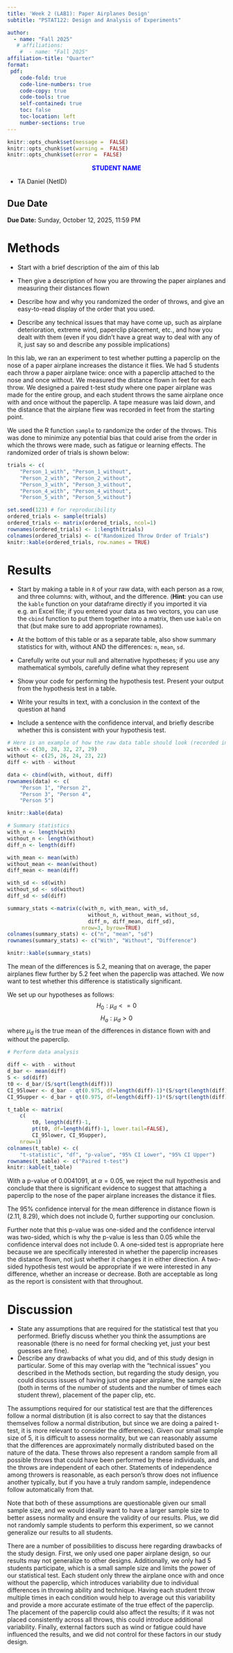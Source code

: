 ```yaml
---
title: 'Week 2 (LAB1): Paper Airplanes Design'
subtitle: "PSTAT122: Design and Analysis of Experiments" 

author:
  - name: "Fall 2025"
   # affiliations:
    #  - name: "Fall 2025"
affiliation-title: "Quarter"
format: 
 pdf:
    code-fold: true
    code-line-numbers: true
    code-copy: true
    code-tools: true
    self-contained: true
    toc: false
    toc-location: left
    number-sections: true
---
```

```r
knitr::opts_chunk$set(message =  FALSE)
knitr::opts_chunk$set(warning =  FALSE)
knitr::opts_chunk$set(error =  FALSE)

```


:::callout
<div style="text-align: center">
<span style="color: blue;"> **STUDENT NAME **</span>  
</div>
- TA Daniel (NetID)
:::



:::{.callout-caution}
# Due Date
**Due Date:** Sunday, October 12, 2025, 11:59 PM
:::
 

# Methods


 - Start with a brief description of the aim of this lab
 
 - Then give a description of how you are throwing the paper airplanes and measuring their distances flown
 
 - Describe how and why you randomized the order of throws, and give an easy-to-read display of the order that you used.
 
 - Describe any technical issues that may have come up, such as airplane deterioration, extreme wind, paperclip placement, etc., and how you dealt with them (even if you didn't have a great way to deal with any of it, just say so and describe any possible implications)
 
In this lab, we ran an experiment to test whether putting a paperclip on the nose of a paper airplane increases the distance it flies. We had 5 students each throw a paper airplane twice: once with a paperclip attached to the nose and once without. We measured the distance flown in feet for each throw. We designed a paired t-test study where one paper airplane was made for the entire group, and each student throws the same airplane once with and once without the paperclip. A tape measure was laid down, and the distance that the airplane flew was recorded in feet from the starting point.

We used the R function `sample` to randomize the order of the throws. This was done to minimize any potential bias that could arise from the order in which the throws were made, such as fatigue or learning effects. The randomized order of trials is shown below:
 
```r
trials <- c(
    "Person_1_with", "Person_1_without", 
    "Person_2_with", "Person_2_without", 
    "Person_3_with", "Person_3_without", 
    "Person_4_with", "Person_4_without", 
    "Person_5_with", "Person_5_without")

set.seed(123) # for reproducibility
ordered_trials <- sample(trials)
ordered_trials <- matrix(ordered_trials, ncol=1)
rownames(ordered_trials) <- 1:length(trials)
colnames(ordered_trials) <- c("Randomized Throw Order of Trials")
knitr::kable(ordered_trials, row.names = TRUE)
```


# Results

 - Start by making a table in `R` of your raw data, with each person as a row, and three columns: with, without, and the difference. 
 (**Hint**: you can use the `kable` function on your dataframe directly if you imported it via e.g. an Excel file; if you entered your data as two vectors, you can use the `cbind` function to put them together into a matrix, then use `kable` on that (but make sure to add appropriate rownames).

- At the bottom of this table or as a separate table, also show summary statistics for with, without AND the differences: `n`, `mean`, `sd`. 
 - Carefully write out your null and alternative hypotheses; if you use any mathematical symbols, carefully define what they represent

- Show your code for performing the hypothesis test. Present your output from the hypothesis test in a table. 
 - Write your results in text, with a conclusion in the context of the question at hand
 - Include a sentence with the confidence interval, and briefly describe whether this is consistent with your hypothesis test. 

```r
# Here is an example of how the raw data table should look (recorded in feet)
with <- c(30, 28, 32, 27, 29)
without <- c(25, 26, 24, 23, 22)
diff <- with - without

data <- cbind(with, without, diff)
rownames(data) <- c(
    "Person 1", "Person 2", 
    "Person 3", "Person 4", 
    "Person 5")

knitr::kable(data)
```
```r
# Summary statistics
with_n <- length(with)
without_n <- length(without)
diff_n <- length(diff)

with_mean <- mean(with)
without_mean <- mean(without)
diff_mean <- mean(diff)

with_sd <- sd(with)
without_sd <- sd(without)
diff_sd <- sd(diff)

summary_stats <-matrix(c(with_n, with_mean, with_sd,
                          without_n, without_mean, without_sd,
                          diff_n, diff_mean, diff_sd), 
                        nrow=3, byrow=TRUE)
colnames(summary_stats) <- c("n", "mean", "sd")
rownames(summary_stats) <- c("With", "Without", "Difference")

knitr::kable(summary_stats)
```
The mean of the differences is 5.2, meaning that on average, the paper airplanes flew further by 5.2 feet when the paperclip was attached. We now want to test whether this difference is statistically significant.

We set up our hypotheses as follows:
$$H_0: \mu_d <= 0 $$
$$H_a: \mu_d > 0 $$
where $\mu_d$ is the true mean of the differences in distance flown with and without the paperclip.

```r
# Perform data analysis

diff <- with - without
d_bar <- mean(diff)
S <- sd(diff)
t0 <- d_bar/(S/sqrt(length(diff)))
CI_95lower <- d_bar - qt(0.975, df=length(diff)-1)*(S/sqrt(length(diff)))
CI_95upper <- d_bar + qt(0.975, df=length(diff)-1)*(S/sqrt(length(diff)))

t_table <- matrix(
    c(
        t0, length(diff)-1, 
        pt(t0, df=length(diff)-1, lower.tail=FALSE), 
        CI_95lower, CI_95upper), 
    nrow=1)
colnames(t_table) <- c(
    "t-statistic", "df", "p-value", "95% CI Lower", "95% CI Upper")
rownames(t_table) <- c("Paired t-test")
knitr::kable(t_table)
```

With a p-value of 0.0041091, at $\alpha = 0.05$, we reject the null hypothesis and conclude that there is significant evidence to suggest that attaching a paperclip to the nose of the paper airplane increases the distance it flies. 

The 95% confidence interval for the mean difference in distance flown is (2.11, 8.29), which does not include 0, further supporting our conclusion. 

Further note that this p-value was one-sided and the confidence interval was two-sided, which is why the p-value is less than 0.05 while the confidence interval does not include 0. A one-sided test is appropriate here because we are specifically interested in whether the paperclip increases the distance flown, not just whether it changes it in either direction. A two-sided hypothesis test would be appropriate if we were interested in any difference, whether an increase or decrease. Both are acceptable as long as the report is consistent with that throughout.




# Discussion 

- State any assumptions that are required for the statistical test that you performed. Briefly discuss whether you think the assumptions are reasonable (there is no need for formal checking yet, just your best guesses are fine).
 - Describe any drawbacks of what you did, and of this study design in particular. Some of this may overlap with the "technical issues" you described in the Methods section, but regarding the study design, you could discuss issues of having just one paper airplane, the sample size (both in terms of the number of students and the number of times each student threw), placement of the paper clip, etc. 
 
The assumptions required for our statistical test are that the differences follow a normal distribution (it is also correct to say that the distances themselves follow a normal distribution, but since we are doing a paired t-test, it is more relevant to consider the differences). Given our small sample size of 5, it is difficult to assess normality, but we can reasonably assume that the differences are approximately normally distributed based on the nature of the data. These throws also represent a random sample from all possible throws that could have been performed by these individuals, and the throws are independent of each other. Statements of independence among throwers is reasonable, as each person's throw does not influence another typically, but if you have a truly random sample, independence follow automatically from that.
 
Note that both of these assumptions are questionable given our small sample size, and we would ideally want to have a larger sample size to better assess normality and ensure the validity of our results. Plus, we did not randomly sample students to perform this experiment, so we cannot generalize our results to all students.

There are a number of possibilities to discuss here regarding drawbacks of the study design. First, we only used one paper airplane design, so our results may not generalize to other designs. Additionally, we only had 5 students participate, which is a small sample size and limits the power of our statistical test. Each student only threw the airplane once with and once without the paperclip, which introduces variability due to individual differences in throwing ability and technique. Having each student throw multiple times in each condition would help to average out this variability and provide a more accurate estimate of the true effect of the paperclip. The placement of the paperclip could also affect the results; if it was not placed consistently across all throws, this could introduce additional variability. Finally, external factors such as wind or fatigue could have influenced the results, and we did not control for these factors in our study design.
